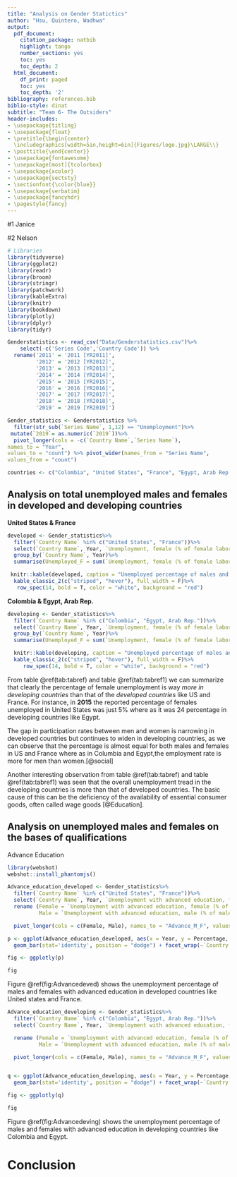 ```yaml
---
title: "Analysis on Gender Statictics"
author: "Hsu, Quintero, Wadhwa"
output:
  pdf_document:
    citation_package: natbib
    highlight: tango
    number_sections: yes
    toc: yes
    toc_depth: 2
  html_document:
    df_print: paged
    toc: yes
    toc_depth: '2'
bibliography: references.bib 
biblio-style: dinat
subtitle: "Team 6- The Outsiders"
header-includes:
- \usepackage{titling}
- \usepackage{float}
- \pretitle{\begin{center} 
  \includegraphics[width=5in,height=6in]{Figures/logo.jpg}\LARGE\\}
- \posttitle{\end{center}}
- \usepackage{fontawesome}
- \usepackage[most]{tcolorbox}
- \usepackage{xcolor}
- \usepackage{sectsty}
- \sectionfont{\color{blue}}
- \usepackage{verbatim}
- \usepackage{fancyhdr}
- \pagestyle{fancy}
---
```


\section*{1}

#1 Janice



\clearpage
\section*{2}

#2 Nelson



\clearpage
\section*{3}

```r

# Libraries
library(tidyverse)
library(ggplot2)
library(readr)
library(broom)
library(stringr)
library(patchwork)
library(kableExtra)
library(knitr)
library(bookdown)
library(plotly)
library(dplyr)
library(tidyr)

Genderstatistics <- read_csv("Data/Genderstatistics.csv")%>%
    select(-c('Series Code','Country Code')) %>%
  rename('2011' = '2011 [YR2011]',
         '2012' = '2012 [YR2012]', 
         '2013' = '2013 [YR2013]', 
         '2014' = '2014 [YR2014]', 
         '2015' = '2015 [YR2015]', 
         '2016' = '2016 [YR2016]', 
         '2017' = '2017 [YR2017]', 
         '2018' = '2018 [YR2018]', 
         '2019' = '2019 [YR2019]')

Gender_statistics <- Genderstatistics %>% 
  filter(str_sub(`Series Name`, 1,12) == "Unemployment")%>%
 mutate(`2019`= as.numeric(`2019`))%>%
  pivot_longer(cols = -c(`Country Name`,`Series Name`),
names_to = "Year",
values_to = "count") %>% pivot_wider(names_from = "Series Name",
values_from = "count")

countries <- c("Colombia", "United States", "France", "Egypt, Arab Rep.")

```

## Analysis on total unemployed males and females in developed and developing countries

**United States & France**

```r

developed <- Gender_statistics%>%
  filter(`Country Name` %in% c("United States", "France"))%>%
  select(`Country Name`, Year, `Unemployment, female (% of female labor force) (national estimate)`, `Unemployment, male (% of male labor force) (national estimate)` ) %>%
  group_by(`Country Name`, Year)%>%
  summarise(Unemployed_F = sum(`Unemployment, female (% of female labor force) (national estimate)`), Unemployed_M = sum(`Unemployment, male (% of male labor force) (national estimate)`))

 knitr::kable(developed, caption = "Unemployed percentage of males and females in Developed countries")%>%
  kable_classic_2(c("striped", "hover"), full_width = F)%>%
   row_spec(14, bold = T, color = "white", background = "red")
```

**Colombia & Egypt, Arab Rep.**

```r
developing <- Gender_statistics%>%
  filter(`Country Name` %in% c("Colombia", "Egypt, Arab Rep."))%>%
  select(`Country Name`, Year, `Unemployment, female (% of female labor force) (national estimate)`, `Unemployment, male (% of male labor force) (national estimate)` ) %>%
  group_by(`Country Name`, Year)%>%
  summarise(Unemployed_F = sum(`Unemployment, female (% of female labor force) (national estimate)`), Unemployed_M = sum(`Unemployment, male (% of male labor force) (national estimate)`))

  knitr::kable(developing, caption = "Unemployed percentage of males and females in Developing countries")%>%
  kable_classic_2(c("striped", "hover"), full_width = F)%>%
     row_spec(14, bold = T, color = "white", background = "red")
```

From table \@ref(tab:tabref) and table \@ref(tab:tabref1) we can summarize that clearly the percentage of female unemployment is way *more in developing countries* than that of the *developed countries* like US and France. For instance, in **2015** the reported percentage of females unemployed in United States was just 5% where as it was 24 percentage in developing countries like Egypt. 

The gap in participation rates between men and women is narrowing in developed countries but continues to widen in developing countries, as we can observe that the percentage is almost equal for both males and females in US and France where as in Columbia and Egypt,the employment rate is more for men than women.[@social]

Another interesting observation from table \@ref(tab:tabref) and table \@ref(tab:tabref1) was seen that the overall unemployment tread in the developing countries is more than that of developed countries. The basic cause of this can be the deficiency of the availability of essential consumer goods, often called wage goods [@Education].

##  Analysis on unemployed males and females on the bases of qualifications

Advance Education

```r

library(webshot)
webshot::install_phantomjs()
```

```r

Advance_education_developed <- Gender_statistics%>%
  filter(`Country Name` %in% c("United States", "France"))%>%
  select(`Country Name`, Year, `Unemployment with advanced education, female (% of female labor force with advanced education)`, `Unemployment with advanced education, male (% of male labor force with advanced education)`)%>%
  rename (Female = `Unemployment with advanced education, female (% of female labor force with advanced education)`,
          Male = `Unemployment with advanced education, male (% of male labor force with advanced education)`) %>%

  pivot_longer(cols = c(Female, Male), names_to = "Advance_M_F", values_to = "Percentage")

p <- ggplot(Advance_education_developed, aes(x = Year, y = Percentage, fill = Advance_M_F)) +
  geom_bar(stat='identity', position = "dodge") + facet_wrap(~`Country Name`)

fig <- ggplotly(p)

fig
```

Figure \@ref(fig:Advancedeved) shows the unemployment percentage of males and females with advanced education in developed countries like United states and France.

```r

Advance_education_developing <- Gender_statistics%>%
  filter(`Country Name` %in% c("Colombia", "Egypt, Arab Rep."))%>%
  select(`Country Name`, Year, `Unemployment with advanced education, female (% of female labor force with advanced education)`, `Unemployment with advanced education, male (% of male labor force with advanced education)`) %>%

  rename (Female = `Unemployment with advanced education, female (% of female labor force with advanced education)`,
          Male = `Unemployment with advanced education, male (% of male labor force with advanced education)`) %>%

  pivot_longer(cols = c(Female, Male), names_to = "Advance_M_F", values_to = "Percentage")


q <- ggplot(Advance_education_developing, aes(x = Year, y = Percentage, fill = Advance_M_F)) +
  geom_bar(stat='identity', position = "dodge") + facet_wrap(~`Country Name`)

fig <- ggplotly(q)

fig
```

Figure \@ref(fig:Advancedeving) shows the unemployment percentage of males and females with advanced education in developing countries like Colombia and Egypt.


# Conclusion


